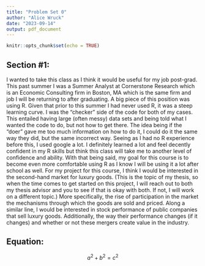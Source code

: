 ```yaml
---
title: "Problem Set 0"
author: "Alice Wruck"
date: "2023-09-14"
output: pdf_document
---
```


```r
knitr::opts_chunk$set(echo = TRUE)
```

################################################################################

## **Section #1:**

I wanted to take this class as I think it would be useful for my job post-grad. This past summer I was a Summer Analyst at Cornerstone Research which is an Economic Consulting firm in Boston, MA which is the same firm and job I will be returning to after graduating. A big piece of this position was using R. Given that prior to this summer I had never used R, it was a steep learning curve. I was the "checker" side of the code for both of my cases. This entailed having large (often messy) data sets and being told what I wanted the code to do, but not how to get there. The idea being if the "doer" gave me too much information on how to do it, I could do it the same way they did, but the same incorrect way. Seeing as I had no R experience before this, I used google a lot. I definitely learned a lot and feel decently confident in my R skills but think this class will take me to another level of confidence and ability. With that being said, my goal for this course is to become even more comfortable using R as I know I will be using it a lot after school as well. For my project for this course, I think I would be interested in the second-hand market for luxury goods. (This is the topic of my thesis, so when the time comes to get started on this project, I will reach out to both my thesis advisor and you to see if that is okay with both. If not, I will work on a different topic.) More specifically, the rise of participation in the market the mechanisms through which the goods are sold and priced. Along a similar line, I would be interested in stock performance of public companies that sell luxury goods. Additionally, the way their performance changes (if it changes) and whether or not these mergers create value in the industry. 

################################################################################

## **Equation:**

$$
a^2 + b^2 = c^2
$$

